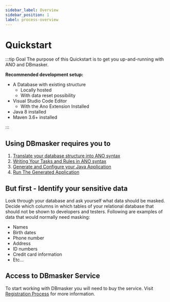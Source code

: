 ```yaml
---
sidebar_label: Overview
sidebar_position: 1
label: process-overview
---
```


# Quickstart

:::tip Goal
The purpose of this Quickstart is to get you up-and-running with ANO and DBmasker.

**Recommended development setup:**

- A Database with existing structure
  - Locally hosted
  - With data reset possibility
- Visual Studio Code Editor
  - With the Ano Extension Installed
- Java 8 installed
- Maven 3.6+ installed

:::

## Using DBmasker requires you to

1. [Translate your database structure into ANO syntax](../step1-sql-to-ano.md)
2. [Writing Your Tasks and Rules in ANO syntax](../step2-writing-ano.mdx)
3. [Generate and Configure your Java Application](../step3-application-generation-and-config.md)
4. [Run The Generated Application](../step4-run-app.md)

## But first - Identify your sensitive data

Look through your database and ask yourself what data should be masked. Decide which columns in which tables of your relational database that should not be shown to developers and testers. Following are examples of data that would normally need masking:

- Names
- Birth dates
- Phone number
- Address
- ID numbers
- Credit card information
- Etc...

## Access to DBmasker Service

To start working with DBmasker you will need to buy the service. Visit [Registration Process](../access) for more information.
